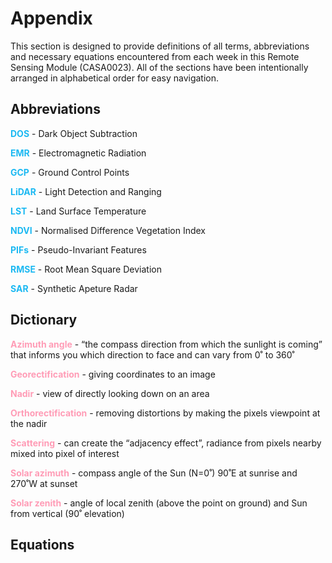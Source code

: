 # Appendix {.unnumbered}

This section is designed to provide definitions of all terms, abbreviations and necessary equations encountered from each week in this Remote Sensing Module (CASA0023). All of the sections have been intentionally arranged in alphabetical order for easy navigation.

## Abbreviations

[**DOS**]{style="color: #1CB9F2"} - Dark Object Subtraction

[**EMR**]{style="color: #1CB9F2"} - Electromagnetic Radiation

[**GCP**]{style="color: #1CB9F2"} - Ground Control Points

[**LiDAR**]{style="color: #1CB9F2"} - Light Detection and Ranging

[**LST**]{style="color: #1CB9F2"} - Land Surface Temperature

[**NDVI**]{style="color: #1CB9F2"} - Normalised Difference Vegetation Index

[**PIFs**]{style="color: #1CB9F2"} - Pseudo-Invariant Features

[**RMSE**]{style="color: #1CB9F2"} - Root Mean Square Deviation

[**SAR**]{style="color: #1CB9F2"} - Synthetic Apeture Radar

## Dictionary

[**Azimuth angle**]{style="color: #FF9CB6"} - "the compass direction from which the sunlight is coming" that informs you which direction to face and can vary from 0˚ to 360˚

[**Georectification**]{style="color: #FF9CB6"} - giving coordinates to an image

[**Nadir**]{style="color: #FF9CB6"} - view of directly looking down on an area

[**Orthorectification**]{style="color: #FF9CB6"} - removing distortions by making the pixels viewpoint at the nadir

[**Scattering**]{style="color: #FF9CB6"} - can create the "adjacency effect", radiance from pixels nearby mixed into pixel of interest

[**Solar azimuth**]{style="color: #FF9CB6"} - compass angle of the Sun (N=0˚) 90˚E at sunrise and 270˚W at sunset

[**Solar zenith**]{style="color: #FF9CB6"} - angle of local zenith (above the point on ground) and Sun from vertical (90˚ elevation)

## Equations
